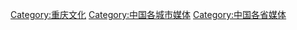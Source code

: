 [[Category:重庆文化|Category:重庆文化]]
[[Category:中国各城市媒体|Category:中国各城市媒体]]
[[Category:中国各省媒体|Category:中国各省媒体]]